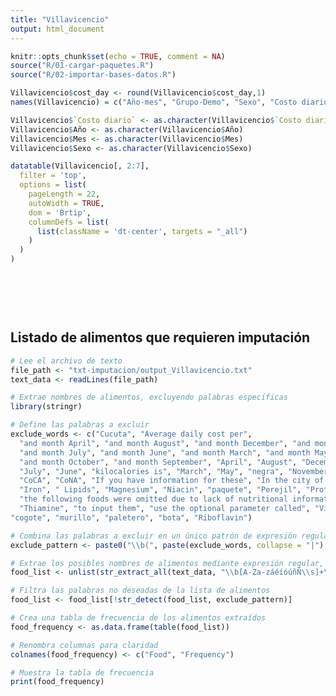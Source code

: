 ```yaml
---
title: "Villavicencio"
output: html_document
---
```



```r
knitr::opts_chunk$set(echo = TRUE, comment = NA)
source("R/01-cargar-paquetes.R")
source("R/02-importar-bases-datos.R")

```

```r
Villavicencio$cost_day <- round(Villavicencio$cost_day,1)
names(Villavicencio) = c("Año-mes", "Grupo-Demo", "Sexo", "Costo diario", "Dieta", "Mes", "Año")

Villavicencio$`Costo diario` <- as.character(Villavicencio$`Costo diario`)
Villavicencio$Año <- as.character(Villavicencio$Año)
Villavicencio$Mes <- as.character(Villavicencio$Mes)
Villavicencio$Sexo <- as.character(Villavicencio$Sexo)

datatable(Villavicencio[, 2:7],
  filter = 'top',
  options = list(
    pageLength = 22,
    autoWidth = TRUE,
    dom = 'Brtip',
    columnDefs = list(
      list(className = 'dt-center', targets = "_all")
    )
  )
)




```



<br><br>

## Listado de alimentos que requieren imputación 

```r
# Lee el archivo de texto
file_path <- "txt-imputacion/output_Villavicencio.txt"
text_data <- readLines(file_path)

# Extrae nombres de alimentos, excluyendo palabras específicas
library(stringr)

# Define las palabras a excluir
exclude_words <- c("Cucuta", "Average daily cost per",
  "and month April", "and month August", "and month December", "and month February", "and month January", 
  "and month July", "and month June", "and month March", "and month May", "and month November", 
  "and month October", "and month September", "April", "August", "December", "February", "January", 
  "July", "June", "kilocalories is", "March", "May", "negra", "November", "October", "September",
  "CoCA", "CoNA", "If you have information for these", "In the city of Medellin for the year ",
  "Iron", " Lipids", "Magnesium", "Niacin", "paquete", "Perejil", "Protein", "Sodium", 
  "the following foods were omitted due to lack of nutritional information", "The nutrients to use in the model are",
  "Thiamine", "to input them", "use the optional parameter called", "VitaminA", "VitaminC", "Zinc","Calcium", "Folate","Lipids", "Phosphorus", "roja", "tacos", 
"cogote", "murillo", "paletero", "bota", "Riboflavin")

# Combina las palabras a excluir en un único patrón de expresión regular
exclude_pattern <- paste0("\\b(", paste(exclude_words, collapse = "|"), ")\\b")

# Extrae los posibles nombres de alimentos mediante expresión regular, excluyendo las palabras no deseadas
food_list <- unlist(str_extract_all(text_data, "\\b[A-Za-záéíóúñÑ\\s]+\\b"))

# Filtra las palabras no deseadas de la lista de alimentos
food_list <- food_list[!str_detect(food_list, exclude_pattern)]

# Crea una tabla de frecuencia de los alimentos extraídos
food_frequency <- as.data.frame(table(food_list))

# Renombra columnas para claridad
colnames(food_frequency) <- c("Food", "Frequency")

# Muestra la tabla de frecuencia
print(food_frequency)

```
